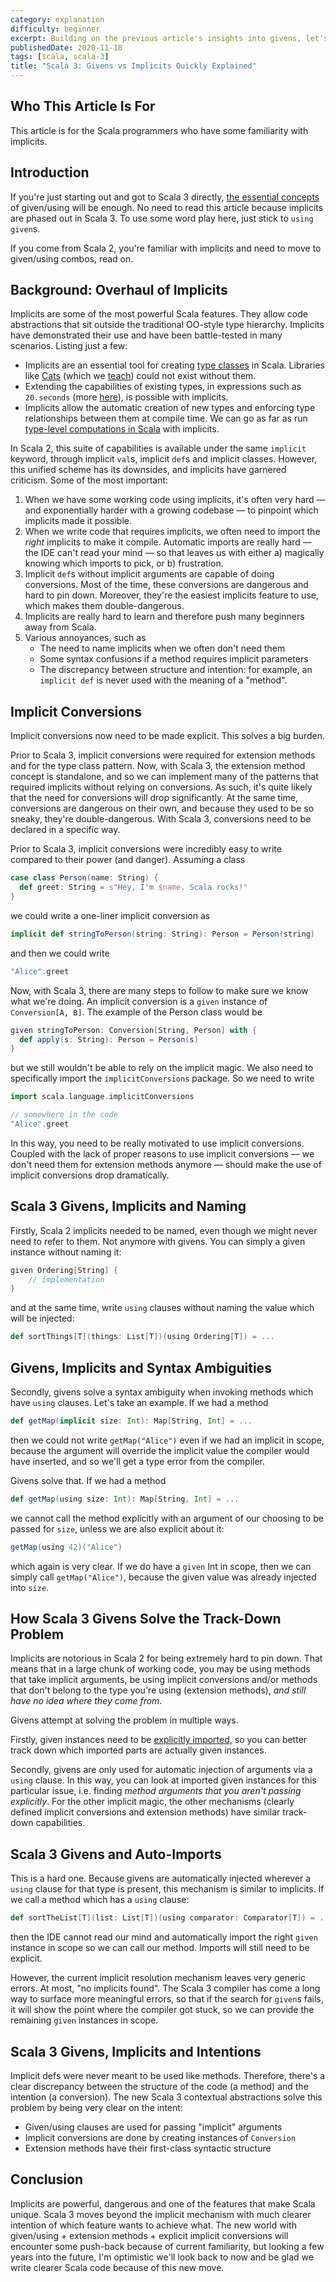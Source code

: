 ```yaml
---
category: explanation
difficulty: beginner
excerpt: Building on the previous article's insights into givens, let's explore how they stack up against the traditional Scala implicits
publishedDate: 2020-11-18
tags: [scala, scala-3]
title: "Scala 3: Givens vs Implicits Quickly Explained"
---
```


## Who This Article Is For

This article is for the Scala programmers who have some familiarity with implicits.

## Introduction

If you're just starting out and got to Scala 3 directly, [the essential concepts](/articles/scala-3-given-and-using-clauses) of given/using will be enough. No need to read this article because implicits are phased out in Scala 3. To use some word play here, just stick to `using` `given`s.

If you come from Scala 2, you're familiar with implicits and need to move to given/using combos, read on.

## Background: Overhaul of Implicits

Implicits are some of the most powerful Scala features. They allow code abstractions that sit outside the traditional OO-style type hierarchy. Implicits have demonstrated their use and have been battle-tested in many scenarios. Listing just a few:

- Implicits are an essential tool for creating [type classes](/articles/why-are-scala-type-classes-useful) in Scala. Libraries like [Cats](https://typelevel.org/cats) (which we [teach](/courses/cats)) could not exist without them.
- Extending the capabilities of existing types, in expressions such as `20.seconds` (more [here](/articles/how-does-the-20-seconds-idiom-work-in-scala)), is possible with implicits.
- Implicits allow the automatic creation of new types and enforcing type relationships between them at compile time. We can go as far as run [type-level computations in Scala](/articles/type-level-programming-in-scala-part-1-numbers-and-comparisons) with implicits.

In Scala 2, this suite of capabilities is available under the same `implicit` keyword, through implicit `val`s, implicit `def`s and implicit classes. However, this unified scheme has its downsides, and implicits have garnered criticism. Some of the most important:

1. When we have some working code using implicits, it's often very hard &mdash; and exponentially harder with a growing codebase &mdash; to pinpoint which implicits made it possible.
1. When we write code that requires implicits, we often need to import the _right_ implicits to make it compile. Automatic imports are really hard &mdash; the IDE can't read your mind &mdash; so that leaves us with either a) magically knowing which imports to pick, or b) frustration.
1. Implicit `def`s without implicit arguments are capable of doing conversions. Most of the time, these conversions are dangerous and hard to pin down. Moreover, they're the easiest implicits feature to use, which makes them double-dangerous.
1. Implicits are really hard to learn and therefore push many beginners away from Scala.
1. Various annoyances, such as
   - The need to name implicits when we often don't need them
   - Some syntax confusions if a method requires implicit parameters
   - The discrepancy between structure and intention: for example, an `implicit def` is never used with the meaning of a "method".

## Implicit Conversions

Implicit conversions now need to be made explicit. This solves a big burden.

Prior to Scala 3, implicit conversions were required for extension methods and for the type class pattern. Now, with Scala 3, the extension method concept is standalone, and so we can implement many of the patterns that required implicits without relying on conversions. As such, it's quite likely that the need for conversions will drop significantly. At the same time, conversions are dangerous on their own, and because they used to be so sneaky, they're double-dangerous. With Scala 3, conversions need to be declared in a specific way.

Prior to Scala 3, implicit conversions were incredibly easy to write compared to their power (and danger). Assuming a class

```scala
case class Person(name: String) {
  def greet: String = s"Hey, I'm $name. Scala rocks!"
}
```

we could write a one-liner implicit conversion as

```scala
implicit def stringToPerson(string: String): Person = Person(string)
```

and then we could write

```scala
"Alice".greet
```

Now, with Scala 3, there are many steps to follow to make sure we know what we're doing. An implicit conversion is a `given` instance of `Conversion[A, B]`. The example of the Person class would be

```scala
given stringToPerson: Conversion[String, Person] with {
  def apply(s: String): Person = Person(s)
}
```

but we still wouldn't be able to rely on the implicit magic. We also need to specifically import the `implicitConversions` package. So we need to write

```scala
import scala.language.implicitConversions

// somewhere in the code
"Alice".greet
```

In this way, you need to be really motivated to use implicit conversions. Coupled with the lack of proper reasons to use implicit conversions &mdash; we don't need them for extension methods anymore &mdash; should make the use of implicit conversions drop dramatically.

## Scala 3 Givens, Implicits and Naming

Firstly, Scala 2 implicits needed to be named, even though we might never need to refer to them. Not anymore with givens. You can simply a given instance without naming it:

```scala
given Ordering[String] {
    // implementation
}
```

and at the same time, write `using` clauses without naming the value which will be injected:

```scala
def sortThings[T](things: List[T])(using Ordering[T]) = ...
```

## Givens, Implicits and Syntax Ambiguities

Secondly, givens solve a syntax ambiguity when invoking methods which have `using` clauses. Let's take an example. If we had a method

```scala
def getMap(implicit size: Int): Map[String, Int] = ...
```

then we could not write `getMap("Alice")` even if we had an implicit in scope, because the argument will override the implicit value the compiler would have inserted, and so we'll get a type error from the compiler.

Givens solve that. If we had a method

```scala
def getMap(using size: Int): Map[String, Int] = ...
```

we cannot call the method explicitly with an argument of our choosing to be passed for `size`, unless we are also explicit about it:

```scala
getMap(using 42)("Alice")
```

which again is very clear. If we do have a `given` Int in scope, then we can simply call `getMap("Alice")`, because the given value was already injected into `size`.

## How Scala 3 Givens Solve the Track-Down Problem

Implicits are notorious in Scala 2 for being extremely hard to pin down. That means that in a large chunk of working code, you may be using methods that take implicit arguments, be using implicit conversions and/or methods that don't belong to the type you're using (extension methods), _and still have no idea where they come from_.

Givens attempt at solving the problem in multiple ways.

Firstly, given instances need to be [explicitly imported](/articles/scala-3-given-and-using-clauses/#importing-givens), so you can better track down which imported parts are actually given instances.

Secondly, givens are only used for automatic injection of arguments via a `using` clause. In this way, you can look at imported given instances for this particular issue, i.e. finding _method arguments that you aren't passing explicitly_. For the other implicit magic, the other mechanisms (clearly defined implicit conversions and extension methods) have similar track-down capabilities.

## Scala 3 Givens and Auto-Imports

This is a hard one. Because givens are automatically injected wherever a `using` clause for that type is present, this mechanism is similar to implicits. If we call a method which has a `using` clause:

```scala
def sortTheList[T](list: List[T])(using comparator: Comparator[T]) = ...
```

then the IDE cannot read our mind and automatically import the right `given` instance in scope so we can call our method. Imports will still need to be explicit.

However, the current implicit resolution mechanism leaves very generic errors. At most, "no implicits found". The Scala 3 compiler has come a long way to surface more meaningful errors, so that if the search for `given`s fails, it will show the point where the compiler got stuck, so we can provide the remaining `given` instances in scope.

## Scala 3 Givens, Implicits and Intentions

Implicit defs were never meant to be used like methods. Therefore, there's a clear discrepancy between the structure of the code (a method) and the intention (a conversion). The new Scala 3 contextual abstractions solve this problem by being very clear on the intent:

- Given/using clauses are used for passing "implicit" arguments
- Implicit conversions are done by creating instances of `Conversion`
- Extension methods have their first-class syntactic structure

## Conclusion

Implicits are powerful, dangerous and one of the features that make Scala unique. Scala 3 moves beyond the implicit mechanism with much clearer intention of which feature wants to achieve what. The new world with given/using + extension methods + explicit implicit conversions will encounter some push-back because of current familiarity, but looking a few years into the future, I'm optimistic we'll look back to now and be glad we write clearer Scala code because of this new move.
